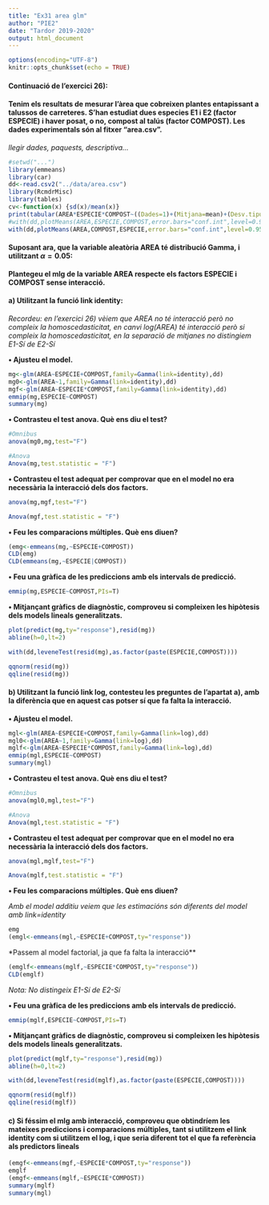 ---
title: "Ex31 area glm"
author: "PIE2"
date: "Tardor 2019-2020"
output: html_document
---

```{r setup, include=FALSE}
options(encoding="UTF-8")
knitr::opts_chunk$set(echo = TRUE)
```

#### Continuació de l'exercici 26):
#### Tenim els resultats de mesurar l'àrea que cobreixen plantes entapissant a talussos de carreteres. S'han estudiat dues especies E1 i E2 (factor ESPECIE) i haver posat, o no, compost al talús (factor COMPOST). Les dades experimentals són al fitxer “area.csv”. 

*llegir dades, paquests, descriptiva...*

```{r}
#setwd("...")
library(emmeans)
library(car)
dd<-read.csv2("../data/area.csv")
library(RcmdrMisc)
library(tables)
cv<-function(x) {sd(x)/mean(x)}
print(tabular(AREA*ESPECIE*COMPOST~((Dades=1)+(Mitjana=mean)+(Desv.tipus=sd)+(Coef.var.=cv)),dd),justification="r")
#with(dd,plotMeans(AREA,ESPECIE,COMPOST,error.bars="conf.int",level=0.95))
with(dd,plotMeans(AREA,COMPOST,ESPECIE,error.bars="conf.int",level=0.95))


```

#### Suposant ara, que la variable aleatòria AREA té distribució Gamma, i utilitzant $\alpha = 0.05$:

**Plantegeu el mlg de la variable AREA respecte els factors ESPECIE i COMPOST sense interacció. **

#### a) Utilitzant la funció link identity:

*Recordeu: en l'exercici 26) vèiem que AREA no té interacció però no compleix la homoscedasticitat, en canvi log(AREA) té interacció però si compleix la homoscedasticitat, en la separació de mitjanes no distingiem E1-Sí de E2-Sí*

**• Ajusteu el model.**

```{r}
mg<-glm(AREA~ESPECIE+COMPOST,family=Gamma(link=identity),dd)
mg0<-glm(AREA~1,family=Gamma(link=identity),dd)
mgf<-glm(AREA~ESPECIE*COMPOST,family=Gamma(link=identity),dd)
emmip(mg,ESPECIE~COMPOST)
summary(mg)
```

**• Contrasteu el test anova. Què ens diu el test?**

```{r}
#Omnibus
anova(mg0,mg,test="F")

#Anova
Anova(mg,test.statistic = "F")
```

**• Contrasteu el test adequat per comprovar que en el model no era necessària la interacció dels dos factors.**

```{r}
anova(mg,mgf,test="F")

Anova(mgf,test.statistic = "F")
```

**• Feu les comparacions múltiples. Què ens diuen?**

```{r}
(emg<-emmeans(mg,~ESPECIE+COMPOST))
CLD(emg)
CLD(emmeans(mg,~ESPECIE|COMPOST))
```

**• Feu una gràfica de les prediccions amb els intervals de predicció.**

```{r}
emmip(mg,ESPECIE~COMPOST,PIs=T)
```

**• Mitjançant gràfics de diagnòstic, comproveu si compleixen les hipòtesis dels models lineals generalitzats.**

```{r}
plot(predict(mg,ty="response"),resid(mg))
abline(h=0,lt=2)

with(dd,leveneTest(resid(mg),as.factor(paste(ESPECIE,COMPOST))))

qqnorm(resid(mg))
qqline(resid(mg))
```

#### b) Utilitzant la funció link log, contesteu les preguntes de l'apartat a), amb la diferència que en aquest cas potser sí que fa falta la interacció.

**• Ajusteu el model.**

```{r}
mgl<-glm(AREA~ESPECIE+COMPOST,family=Gamma(link=log),dd)
mgl0<-glm(AREA~1,family=Gamma(link=log),dd)
mglf<-glm(AREA~ESPECIE*COMPOST,family=Gamma(link=log),dd)
emmip(mgl,ESPECIE~COMPOST)
summary(mgl)
```

**• Contrasteu el test anova. Què ens diu el test?**

```{r}
#Omnibus
anova(mgl0,mgl,test="F")

#Anova
Anova(mgl,test.statistic = "F")
```

**• Contrasteu el test adequat per comprovar que en el model no era necessària la interacció dels dos factors.**

```{r}
anova(mgl,mglf,test="F")

Anova(mglf,test.statistic = "F")
```

**• Feu les comparacions múltiples. Què ens diuen?**

*Amb el model additiu veiem que les estimacións són diferents del model amb link=identity*

```{r}
emg
(emgl<-emmeans(mgl,~ESPECIE+COMPOST,ty="response"))
```

*Passem al model factorial, ja que fa falta la interacció**

```{r}
(emglf<-emmeans(mglf,~ESPECIE*COMPOST,ty="response"))
CLD(emglf)
```
*Nota: No distingeix E1-Sí de E2-Sí*

**• Feu una gràfica de les prediccions amb els intervals de predicció.**

```{r}
emmip(mglf,ESPECIE~COMPOST,PIs=T)
```

**• Mitjançant gràfics de diagnòstic, comproveu si compleixen les hipòtesis dels models lineals generalitzats.**

```{r}
plot(predict(mglf,ty="response"),resid(mg))
abline(h=0,lt=2)

with(dd,leveneTest(resid(mglf),as.factor(paste(ESPECIE,COMPOST))))

qqnorm(resid(mglf))
qqline(resid(mglf))
```

#### c) Si féssim el mlg amb interacció, comproveu que obtindríem les mateixes prediccions i comparacions múltiples, tant si utilitzem el link identity com si utilitzem el log, i que seria diferent tot el que fa referència als predictors lineals 


```{r}
(emgf<-emmeans(mgf,~ESPECIE*COMPOST,ty="response"))
emglf
(emgf<-emmeans(mglf,~ESPECIE*COMPOST))
summary(mglf)
summary(mgl)
```

